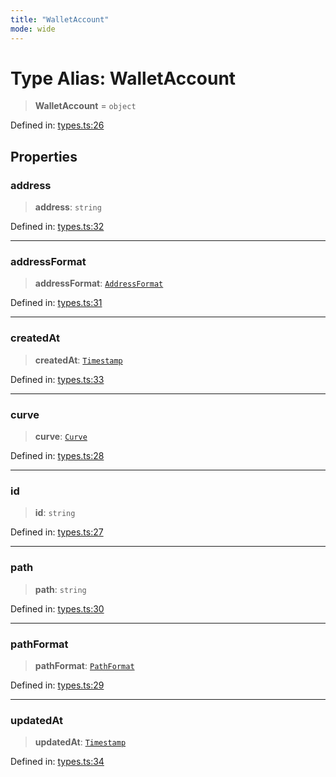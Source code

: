 ```yaml
---
title: "WalletAccount"
mode: wide
---
```

  
# Type Alias: WalletAccount

> **WalletAccount** = `object`

Defined in: [types.ts:26](https://github.com/tkhq/sdk/blob/94193410cf3571aa019a0b9408107eeb43e39e16/packages/sdk-react-native/src/types.ts#L26)

## Properties

### address

> **address**: `string`

Defined in: [types.ts:32](https://github.com/tkhq/sdk/blob/94193410cf3571aa019a0b9408107eeb43e39e16/packages/sdk-react-native/src/types.ts#L32)

***

### addressFormat

> **addressFormat**: [`AddressFormat`](../AddressFormat/readme)

Defined in: [types.ts:31](https://github.com/tkhq/sdk/blob/94193410cf3571aa019a0b9408107eeb43e39e16/packages/sdk-react-native/src/types.ts#L31)

***

### createdAt

> **createdAt**: [`Timestamp`](../Timestamp/readme)

Defined in: [types.ts:33](https://github.com/tkhq/sdk/blob/94193410cf3571aa019a0b9408107eeb43e39e16/packages/sdk-react-native/src/types.ts#L33)

***

### curve

> **curve**: [`Curve`](../Curve/readme)

Defined in: [types.ts:28](https://github.com/tkhq/sdk/blob/94193410cf3571aa019a0b9408107eeb43e39e16/packages/sdk-react-native/src/types.ts#L28)

***

### id

> **id**: `string`

Defined in: [types.ts:27](https://github.com/tkhq/sdk/blob/94193410cf3571aa019a0b9408107eeb43e39e16/packages/sdk-react-native/src/types.ts#L27)

***

### path

> **path**: `string`

Defined in: [types.ts:30](https://github.com/tkhq/sdk/blob/94193410cf3571aa019a0b9408107eeb43e39e16/packages/sdk-react-native/src/types.ts#L30)

***

### pathFormat

> **pathFormat**: [`PathFormat`](../PathFormat/readme)

Defined in: [types.ts:29](https://github.com/tkhq/sdk/blob/94193410cf3571aa019a0b9408107eeb43e39e16/packages/sdk-react-native/src/types.ts#L29)

***

### updatedAt

> **updatedAt**: [`Timestamp`](../Timestamp/readme)

Defined in: [types.ts:34](https://github.com/tkhq/sdk/blob/94193410cf3571aa019a0b9408107eeb43e39e16/packages/sdk-react-native/src/types.ts#L34)
